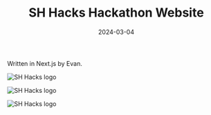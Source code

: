 ---
title: SH Hacks Hackathon Website
description: A website for the SH Hacks hackathon
date: "2024-03-04"
url: https://shhacks.com
published: true
---

Written in Next.js by Evan.

<Image
    src="https://evan.beee.top/img/0c21c5d99c0e278a464b4f2bddb53386-b255e.jpeg"
    alt="SH Hacks logo"
    width={5088}
    height={3510}
/>

<Image
    src="https://evan.beee.top/img/d7565cf4c556bb949c3a534605ee973c-3b38e.jpeg"
    alt="SH Hacks logo"
    width={5088}
    height={3510}
/>

<Image
    src="https://evan.beee.top/img/40e2427c418e7f8396ddb7e9a698dd73-466d8.jpeg"
    alt="SH Hacks logo"
    width={5088}
    height={3510}
/>